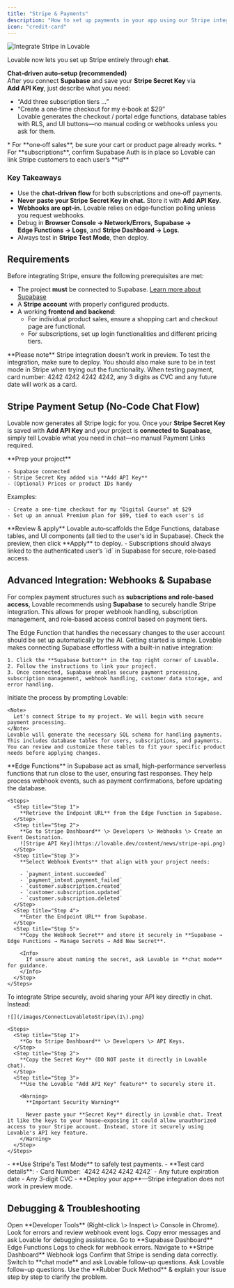 ```yaml
---
title: "Stripe & Payments"
description: "How to set up payments in your app using our Stripe integration"
icon: "credit-card"
---
```


![Integrate Stripe in Lovable](/images/lovable-stripe.webp)

Lovable now lets you set up Stripe entirely through **chat**.

**Chat‑driven auto‑setup (recommended)**  
   After you connect **Supabase** and save your **Stripe Secret Key** via **Add API Key**, just describe what you need:  
   - “Add three subscription tiers …”  
   - “Create a one‑time checkout for my e‑book at $29”  
   Lovable generates the checkout / portal edge functions, database tables with RLS, and UI buttons—no manual coding or webhooks unless you ask for them.


<Note>
  * For **one‑off sales**, be sure your cart or product page already works.
  * For **subscriptions**, confirm Supabase Auth is in place so Lovable can link Stripe customers to each user’s **id**
</Note>


### Key Takeaways

- Use the **chat‑driven flow** for both subscriptions and one‑off payments.  
- **Never paste your Stripe Secret Key in chat.** Store it with **Add API Key**.  
- **Webhooks are opt‑in.** Lovable relies on edge‑function polling unless you request webhooks.  
- Debug in **Browser Console → Network/Errors**, **Supabase → Edge Functions → Logs**, and **Stripe Dashboard → Logs**.  
- Always test in **Stripe Test Mode**, then deploy.

## Requirements

Before integrating Stripe, ensure the following prerequisites are met:

- The project **must** be connected to Supabase. [Learn more about Supabase](https://docs.lovable.dev/integrations/supabase)
- A **Stripe account** with properly configured products.
- A working **frontend and backend**:
  - For individual product sales, ensure a shopping cart and checkout page are functional.
  - For subscriptions, set up login functionalities and different pricing tiers.

<Note>
  **Please note**
  Stripe integration doesn't work in preview. To test the integration, make sure to deploy. You should also make sure to be in test mode in Stripe when trying out the functionality. When testing payment, card number: 4242 4242 4242 4242, any 3 digits as CVC and any future date will work as a card.
</Note>

## Stripe Payment Setup (No‑Code Chat Flow)

Lovable now generates all Stripe logic for you. Once your **Stripe Secret Key** is saved with **Add API Key** and your project is **connected to Supabase**, simply tell Lovable what you need in chat—no manual Payment Links required.

<Steps>
  <Step title="Step 1">
    **Prep your project**

    - Supabase connected
    - Stripe Secret Key added via **Add API Key**
    - (Optional) Prices or product IDs handy
  </Step>
  <Step title="Step 2">
    Examples:

    - Create a one-time checkout for my "Digital Course" at $29
    - Set up an annual Premium plan for $99, tied to each user's id
  </Step>
  <Step title="Step 3">
    **Review & apply**
    Lovable auto‑scaffolds the Edge Functions, database tables, and UI components (all tied to the user's id in Supabase). Check the preview, then click **Apply** to deploy.
  </Step>
</Steps>

<Note>
  - Subscriptions should always linked to the authenticated user’s `id` in Supabase for secure, role‑based access.
</Note>

## Advanced Integration: Webhooks & Supabase

For complex payment structures such as **subscriptions and role-based access**, Lovable recommends using **Supabase** to securely handle Stripe integration. This allows for proper webhook handling, subscription management, and role-based access control based on payment tiers.

<Note>
  The Edge Function that handles the necessary changes to the user account should be set up automatically by the AI.
</Note>

<Steps>
  <Step title="Connect Supabase to Your Project">
    Getting started is simple. Lovable makes connecting Supabase effortless with a built-in native integration:

    1. Click the **Supabase button** in the top right corner of Lovable.
    2. Follow the instructions to link your project.
    3. Once connected, Supabase enables secure payment processing, subscription management, webhook handling, customer data storage, and error handling.
  </Step>
  <Step title="Secure Payment Processing">
    Initiate the process by prompting Lovable:

    <Note>
      Let's connect Stripe to my project. We will begin with secure payment processing.
    </Note>
    Lovable will generate the necessary SQL schema for handling payments. This includes database tables for users, subscriptions, and payments. You can review and customize these tables to fit your specific product needs before applying changes.
  </Step>
  <Step title="Implement Edge Functions for Webhooks">
    **Edge Functions** in Supabase act as small, high-performance serverless functions that run close to the user, ensuring fast responses. They help process webhook events, such as payment confirmations, before updating the database.

    <Steps>
      <Step title="Step 1">
        **Retrieve the Endpoint URL** from the Edge Function in Supabase.
      </Step>
      <Step title="Step 2">
        **Go to Stripe Dashboard** \> Developers \> Webhooks \> Create an Event Destination.
        ![Stripe API Key](https://lovable.dev/content/news/stripe-api.png)
      </Step>
      <Step title="Step 3">
        **Select Webhook Events** that align with your project needs:

        - `payment_intent.succeeded`
        - `payment_intent.payment_failed`
        - `customer.subscription.created`
        - `customer.subscription.updated`
        - `customer.subscription.deleted`
      </Step>
      <Step title="Step 4">
        **Enter the Endpoint URL** from Supabase.
      </Step>
      <Step title="Step 5">
        **Copy the Webhook Secret** and store it securely in **Supabase → Edge Functions → Manage Secrets → Add New Secret**.

        <Info>
          If unsure about naming the secret, ask Lovable in **chat mode** for guidance.
        </Info>
      </Step>
    </Steps>
  </Step>
  <Step title="Securely Add API Keys">
    To integrate Stripe securely, avoid sharing your API key directly in chat. Instead:

    ![](/images/ConnectLovabletoStripe\(1\).png)

    <Steps>
      <Step title="Step 1">
        **Go to Stripe Dashboard** \> Developers \> API Keys.
      </Step>
      <Step title="Step 2">
        **Copy the Secret Key** (DO NOT paste it directly in Lovable chat).
      </Step>
      <Step title="Step 3">
        **Use the Lovable "Add API Key" feature** to securely store it.

        <Warning>
          **Important Security Warning**

          Never paste your **Secret Key** directly in Lovable chat. Treat it like the keys to your house—exposing it could allow unauthorized access to your Stripe account. Instead, store it securely using Lovable's API key feature.
        </Warning>
      </Step>
    </Steps>
  </Step>
  <Step title="Testing Your Integration">
    - **Use Stripe's Test Mode** to safely test payments.
    - **Test card details**:
      - Card Number: `4242 4242 4242 4242`
      - Any future expiration date
      - Any 3-digit CVC
    - **Deploy your app**—Stripe integration does not work in preview mode.
  </Step>
</Steps>

## Debugging & Troubleshooting

<AccordionGroup>
  <Accordion title="Check Console Logs">
    <Steps>
      <Step title="Step 1">
        Open **Developer Tools** (Right-click \> Inspect \> Console in Chrome).
      </Step>
      <Step title="Step 2">
        Look for errors and review webhook event logs.
      </Step>
      <Step title="Step 3">
        Copy error messages and ask Lovable for debugging assistance.
      </Step>
    </Steps>
  </Accordion>
  <Accordion title="Review Supabase Logs">
    <Steps>
      <Step title="Step 1">
        Go to **Supabase Dashboard**
      </Step>
      <Step title="Step 2">
        Edge Functions
      </Step>
      <Step title="Step 3">
        Logs to check for webhook errors.
      </Step>
    </Steps>
  </Accordion>
  <Accordion title="Verify Webhook Events in Stripe">
    <Steps>
      <Step title="Step 1">
        Navigate to **Stripe Dashboard**
      </Step>
      <Step title="Step 2">
        Webhook logs
      </Step>
      <Step title="Step 3">
        Confirm that Stripe is sending data correctly.
      </Step>
    </Steps>
  </Accordion>
  <Accordion title="Use Lovable Chat Mode">
    <Steps>
      <Step title="Step 1">
        Switch to **chat mode** and ask Lovable follow-up questions.
      </Step>
      <Step title="Step 2">
        Ask Lovable follow-up questions.
      </Step>
      <Step title="Step 3">
        Use the **Rubber Duck Method** & explain your issue step by step to clarify the problem.
      </Step>
    </Steps>
  </Accordion>
</AccordionGroup>